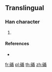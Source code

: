 {{character info/new}}
==Translingual==

===Han character===
{{Han char|rn=112|rad=石|as=09|sn=14|four=|canj=MRHJU}}

# {{defn|Han|sort=石09}}

====References====
* {{Han ref|kx=0833.291|hdz=42444.111|uh=78B7|ud=30903}}

[[fr:碷]]
[[pl:碷]]
[[th:碷]]
[[zh:碷]]